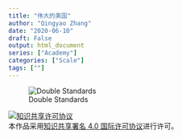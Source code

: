 ```yaml
---
title: "伟大的美国"
author: "Qingyao Zhang"
date: "2020-06-10"
draft: False
output: html_document
series: ["Academy"]
categories: ["Scale"]
tags: [""]
---
```

![Double Standards](https://psych.netlify.app/post/doubleStandards/doubleStandards.jpeg)


<a rel="license" href="http://creativecommons.org/licenses/by/4.0/"><img alt="知识共享许可协议" style="border-width:0" src="https://i.creativecommons.org/l/by/4.0/88x31.png" /></a><br />本<span xmlns:dct="http://purl.org/dc/terms/" href="http://purl.org/dc/dcmitype/Text" rel="dct:type">作品</span>采用<a rel="license" href="http://creativecommons.org/licenses/by/4.0/">知识共享署名 4.0 国际许可协议</a>进行许可。
